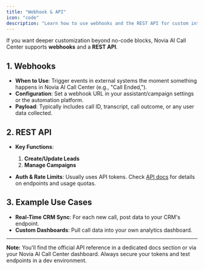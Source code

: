```yaml
---
title: "Webhook & API"
icon: "code"
description: "Learn how to use webhooks and the REST API for custom integrations and automation"
---
```


If you want deeper customization beyond no-code blocks, Novia AI Call Center supports **webhooks** and a **REST API**.

## 1. Webhooks

- **When to Use**: Trigger events in external systems the moment something happens in Novia AI Call Center (e.g., "Call Ended,").
- **Configuration**: Set a webhook URL in your assistant/campaign settings or the automation platform.
- **Payload**: Typically includes call ID, transcript, call outcome, or any user data collected.

## 2. REST API

- **Key Functions**:

  1. **Create/Update Leads**
  2. **Manage Campaigns**

- **Auth & Rate Limits**: Usually uses API tokens. Check [API docs](/api-reference/introduction) for details on endpoints and usage quotas.

## 3. Example Use Cases

- **Real-Time CRM Sync**: For each new call, post data to your CRM's endpoint.
- **Custom Dashboards**: Pull call data into your own analytics dashboard.

---

**Note:** You'll find the official API reference in a dedicated docs section or via your Novia AI Call Center dashboard. Always secure your tokens and test endpoints in a dev environment.
